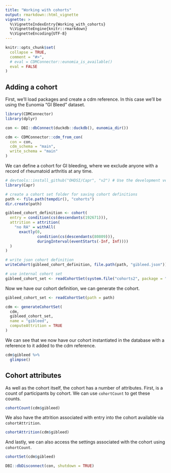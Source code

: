 ```yaml
---
title: "Working with cohorts"
output: rmarkdown::html_vignette
vignette: >
  %\VignetteIndexEntry{Working_with_cohorts}
  %\VignetteEngine{knitr::rmarkdown}
  %\VignetteEncoding{UTF-8}
---
```


```r

knitr::opts_chunk$set(
  collapse = TRUE,
  comment = "#>",
  # eval = CDMConnector::eunomia_is_available()
  eval = FALSE
)

```


## Adding a cohort

First, we'll load packages and create a cdm reference. In this case we'll be using the Eunomia "GI Bleed" dataset.

```r
library(CDMConnector)
library(dplyr)

con <- DBI::dbConnect(duckdb::duckdb(), eunomia_dir())

cdm <- CDMConnector::cdm_from_con(
  con = con,
  cdm_schema = "main",
  write_schema = "main"
)
```

We can define a cohort for GI bleeding, where we exclude anyone with a record of rheumatoid arthritis at any time.

```r
# devtools::install_github("OHDSI/Capr", "v2") # Use the development version of Capr v2
library(Capr)

# create a cohort set folder for saving cohort definitions
path <- file.path(tempdir(), "cohorts")
dir.create(path)

gibleed_cohort_definition <- cohort(
  entry = condition(cs(descendants(192671))),
  attrition = attrition(
    "no RA" = withAll(
      exactly(0,
              condition(cs(descendants(80809))),
              duringInterval(eventStarts(-Inf, Inf))))
  )
)

# write json cohort definition
writeCohort(gibleed_cohort_definition, file.path(path, "gibleed.json"))
```

```r
# use internal cohort set
gibleed_cohort_set <- readCohortSet(system.file("cohorts2", package = "CDMConnector", mustWork = TRUE))[3,]
```

Now we have our cohort definition, we can generate the cohort.

```r
gibleed_cohort_set <- readCohortSet(path = path)
```

```r
cdm <- generateCohortSet(
  cdm,
  gibleed_cohort_set,
  name = "gibleed",
  computeAttrition = TRUE
)
```

We can see that we now have our cohort instantiated in the database with a reference to it added to the cdm reference.
```r
cdm$gibleed %>% 
  glimpse()
```

## Cohort attributes

As well as the cohort itself, the cohort has a number of attributes. First, is a count of participants by cohort. We can use `cohortCount` to get these counts.

```r
cohortCount(cdm$gibleed)
```

We also have the attrition associated with entry into the cohort available via `cohortAttrition`.
```r
cohortAttrition(cdm$gibleed)
```

And lastly, we can also access the settings associated with the cohort using `cohortCount`.
```r
cohortSet(cdm$gibleed)
```

```r
DBI::dbDisconnect(con, shutdown = TRUE)
```


